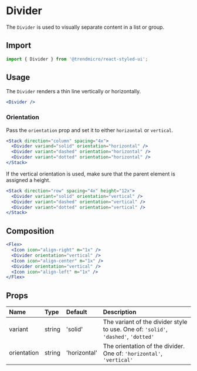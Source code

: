 # Divider

The `Divider` is used to visually separate content in a list or group.

## Import

```js
import { Divider } from '@trendmicro/react-styled-ui';
```

## Usage

The `Divider` renders a thin line vertically or horizontally.

```jsx
<Divider />
```

### Orientation

Pass the `orientation` prop and set it to either `horizontal` or `vertical`.

```jsx
<Stack direction="column" spacing="4x">
  <Divider variand="solid" orientation="horizontal" />
  <Divider variant="dashed" orientation="horizontal" />
  <Divider variant="dotted" orientation="horizontal" />
</Stack>
```

If the vertical orientation is used, make sure that the parent element is assigned a height.

```jsx
<Stack direction="row" spacing="4x" height="12x">
  <Divider variant="solid" orientation="vertical" />
  <Divider variant="dashed" orientation="vertical" />
  <Divider variant="dotted" orientation="vertical" />
</Stack>
```

## Composition

```jsx
<Flex>
  <Icon icon="align-right" m="1x" />
  <Divider orientation="vertical" />
  <Icon icon="align-center" m="1x" />
  <Divider orientation="vertical" />
  <Icon icon="align-left" m="1x" />
</Flex>
```

## Props

| Name | Type | Default | Description |
| :--- | :--- | :------ | :---------- |
| variant | string | 'solid' | The variant of the divider style to use. One of: `'solid'`, `'dashed'`, `'dotted'` |
| orientation | string | 'horizontal' | The orientation of the divider. One of: `'horizontal'`, `'vertical'` |

